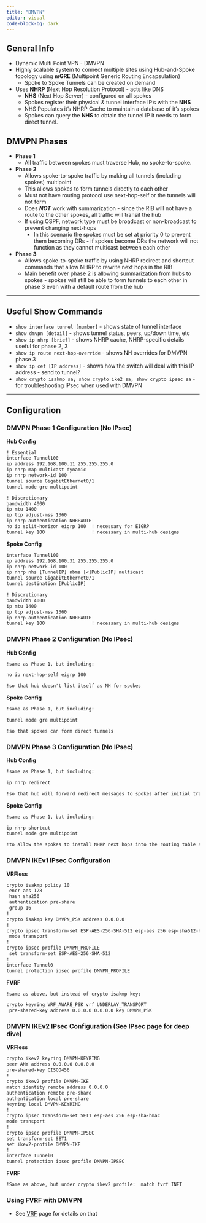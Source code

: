 ```yaml
---
title: "DMVPN"
editor: visual
code-block-bg: dark
---
```


## General Info

-   Dynamic Multi Point VPN - DMVPN
-   Highly scalable system to connect multiple sites using Hub-and-Spoke topology using **mGRE** (Multipoint Generic Routing Encapsulation)
    -   Spoke to Spoke Tunnels can be created on demand
-   Uses **NHRP (**Next Hop Resolution Protocol) - acts like DNS
    -   **NHS** (Next Hop Server) - configured on all spokes
    -   Spokes register their physical & tunnel interface IP's with the **NHS**
    -   NHS Populates it's NHRP Cache to maintain a database of it's spokes
    -   Spokes can query the **NHS** to obtain the tunnel IP it needs to form direct tunnel.

## DMVPN Phases

-   **Phase 1**
    -   All traffic between spokes must traverse Hub, no spoke-to-spoke.
-   **Phase 2**
    -   Allows spoke-to-spoke traffic by making all tunnels (including spokes) multipoint
    -   This allows spokes to form tunnels directly to each other
    -   Must not have routing protocol use next-hop-self or the tunnels will not form
    -   Does ***NOT*** work with summarization - since the RIB will not have a route to the other spokes, all traffic will transit the hub
    -   If using OSPF, network type must be broadcast or non-broadcast to prevent changing next-hops
        -   In this scenario the spokes must be set at priority 0 to prevent them becoming DRs - if spokes become DRs the network will not function as they cannot multicast between each other
-   **Phase 3**
    -   Allows spoke-to-spoke traffic by using NHRP redirect and shortcut commands that allow NHRP to rewrite next hops in the RIB
    -   Main benefit over phase 2 is allowing summarization from hubs to spokes - spokes will still be able to form tunnels to each other in phase 3 even with a default route from the hub

------------------------------------------------------------------------

## Useful Show Commands

-   `show interface tunnel [number]` - shows state of tunnel interface
-   `show dmvpn [detail]` - shows tunnel status, peers, up/down time, etc
-   `show ip nhrp [brief]` - shows NHRP cache, NHRP-specific details useful for phase 2, 3
-   `show ip route next-hop-override` - shows NH overrides for DMVPN phase 3
-   `show ip cef [IP address]` - shows how the switch will deal with this IP address - send to tunnel?
-   `show crypto isakmp sa; show crypto ike2 sa; show crypto ipsec sa` - for troubleshooting IPsec when used with DMVPN

------------------------------------------------------------------------

## Configuration

### **DMVPN Phase 1 Configuration (No IPsec)**

**Hub Config**

``` default
! Essential 
interface Tunnel100 
ip address 192.168.100.11 255.255.255.0 
ip nhrp map multicast dynamic 
ip nhrp network-id 100 
tunnel source GigabitEthernet0/1 
tunnel mode gre multipoint 

! Discretionary 
bandwidth 4000 
ip mtu 1400 
ip tcp adjust-mss 1360 
ip nhrp authentication NHRPAUTH 
no ip split-horizon eigrp 100  ! necessary for EIGRP 
tunnel key 100                 ! necessary in multi-hub designs
```

**Spoke Config**

``` default
interface Tunnel100 
ip address 192.168.100.31 255.255.255.0 
ip nhrp network-id 100 
ip nhrp nhs [TunnelIP] nbma [<]PublicIP] multicast 
tunnel source GigabitEthernet0/1 
tunnel destination [PublicIP]  

! Discretionary 
bandwidth 4000 
ip mtu 1400 
ip tcp adjust-mss 1360 
ip nhrp authentication NHRPAUTH 
tunnel key 100                 ! necessary in multi-hub designs
```

### **DMVPN Phase 2 Configuration (No IPsec)**

**Hub Config**

``` default
!same as Phase 1, but including:  

no ip next-hop-self eigrp 100  

!so that hub doesn't list itself as NH for spokes
```

**Spoke Config**

``` default
!same as Phase 1, but including:  

tunnel mode gre multipoint  

!so that spokes can form direct tunnels
```

### **DMVPN Phase 3 Configuration (No IPsec)**

**Hub Config**

``` default
!same as Phase 1, but including:  

ip nhrp redirect  

!so that hub will forward redirect messages to spokes after initial traffic,  allowing spoke-to-spoke tunnels to form
```

**Spoke Config**

``` default
!same as Phase 1, but including:  

ip nhrp shortcut 
tunnel mode gre multipoint  

!to allow the spokes to install NHRP next hops into the routing table and form direct tunnels
```

### **DMVPN IKEv1 IPsec Configuration**

**VRFless**

``` default
crypto isakmp policy 10  
 encr aes 128  
 hash sha256  
 authentication pre-share  
 group 16 
!
crypto isakmp key DMVPN_PSK address 0.0.0.0   
! 
crypto ipsec transform-set ESP-AES-256-SHA-512 esp-aes 256 esp-sha512-hmac   
 mode transport 
! 
crypto ipsec profile DMVPN_PROFILE
 set transform-set ESP-AES-256-SHA-512 
!
interface Tunnel0 
tunnel protection ipsec profile DMVPN_PROFILE
```

**FVRF**

``` default
!same as above, but instead of crypto isakmp key: 

crypto keyring VRF_AWARE_PSK vrf UNDERLAY_TRANSPORT    
 pre-shared-key address 0.0.0.0 0.0.0.0 key DMVPN_PSK
```

### **DMVPN IKEv2 IPsec Configuration (See IPsec page for deep dive)**

**VRFless**

``` default
crypto ikev2 keyring DMVPN-KEYRING
peer ANY address 0.0.0.0 0.0.0.0 
pre-shared-key CISCO456 
! 
crypto ikev2 profile DMVPN-IKE 
match identity remote address 0.0.0.0 
authentication remote pre-share 
authentication local pre-share 
keyring local DMVPN-KEYRING 
! 
crypto ipsec transform-set SET1 esp-aes 256 esp-sha-hmac 
mode transport 
! 
crypto ipsec profile DMVPN-IPSEC 
set transform-set SET1 
set ikev2-profile DMVPN-IKE 
!
interface Tunnel0 
tunnel protection ipsec profile DMVPN-IPSEC
```

**FVRF**

``` default
!Same as above, but under crypto ikev2 profile:  match fvrf INET
```

### **Using FVRF with DMVPN**

-   See [VRF](https://brunbattery.github.io/NetworkNotes/VRF.html) page for details on that
